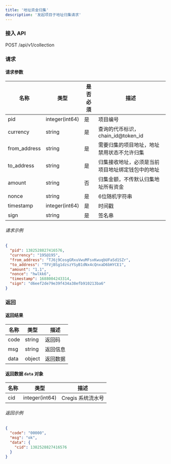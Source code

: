 ```yaml
---
title: '地址资金归集'
description: '发起项目子地址归集请求'
---
```


### 接入 API

POST /api/v1/collection

### 请求

#### 请求参数

| 名称           | 类型            | 是否必须 | 描述   |
| ------------- | --------------- | -------- | ------------- |
| pid           | integer(int64)  | 是      | 项目编号   |
| currency      | string          | 是      | 查询的代币标识，chain_id@token_id |
| from_address  | string          | 是      | 需要归集的项目地址，地址禁用状态不允许归集            |
| to_address    | string          | 是      | 归集接收地址，必须是当前项目地址绑定钱包中的地址            |
| amount        | string          | 否      | 归集金额，不传默认归集地址所有资金  |
| nonce         | string          | 是      | 6位随机字符串 |
| timestamp     | integer(int64)  | 是      | 时间戳     |
| sign          | string          | 是      | 签名串     |

###### 请求示例

```json
{
  "pid": 1382528827416576,
  "currency": "195@195",
  "from_address": "TJ6j9CosgGRxuVwuMFsxKwuqbUFaSd1SZr",
  "to_address": "TFVjBSg1dzszYSyB1dNx4cQnxaD6bHYCE1",
  "amount": "1.1",
  "nonce": "hwlkk6",
  "timestamp": 1688004243314,
  "sign": "d6eef2de79e39f434a38efb910213ba6"
}
```
### 返回

#### 返回结果

| 名称  | 类型   | 描述      |
| ----- | ------ | ---------------- |
| code  | string | 返回码    |
| msg   | string | 返回信息 |
| data  | object | 返回数据 |

#### 返回数据 `data` 对象

| 名称    | 类型   | 描述 |
| ------- | ------ | ----------- |
| cid     | integer(int64) | Cregis 系统流水号     |

###### 返回示例

```json
{
  "code": "00000",
  "msg": "ok",
  "data": {
    "cid": 1382528827416576
  }
}
```

